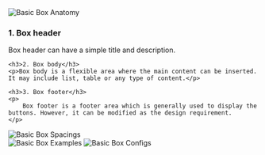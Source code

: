 

<Section title="Anatomy" style={{ paddingTop: 20 }}>
	<img src={Anatomy} alt="Basic Box Anatomy" style={{ marginBottom: 20 }} />
	<h3>1. Box header</h3>
	<p>Box header can have a simple title and description.</p>

    <h3>2. Box body</h3>
    <p>Box body is a flexible area where the main content can be inserted. It may include list, table or any type of content.</p>

    <h3>3. Box footer</h3>
    <p>
    	Box footer is a footer area which is generally used to display the buttons. However, it can be modified as the design requirement.
    </p>

</Section>

<Section title="Spacings" style={{ paddingTop: 20 }}>
	<img src={Spacings} alt="Basic Box Spacings" style={{ marginBottom: 20 }} />
</Section>

<Section title="Examples" style={{ paddingTop: 20 }}>
	<img src={Examples} alt="Basic Box Examples" style={{ marginBottom: 20 }} />
	<img src={Configs} alt="Basic Box Configs" style={{ marginBottom: 20 }} />
</Section>
